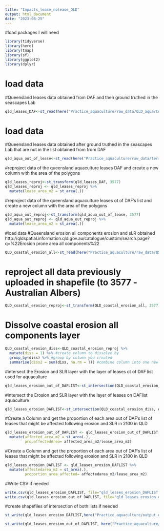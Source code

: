 ```yaml
---
title: "Impacts_lease_nolease_QLD"
output: html_document
date: "2023-08-25"
---
```


#load packages I will need
```r
library(tidyverse)
library(here)
library(tmap)
library(sf)
library(ggplot2)
library(dplyr)
```

# load data
#Queensland leases data obtained from DAF and then ground truthed in the seascapes Lab

```r
qld_leases_DAF<-st_read(here("Practice_aquaculture/raw_data/QLD_aqua/Current_land_based_marine_distances.shp"))
```
# load data
#Queensland leases data obtained after  ground truthed in the seascapes Lab that are not in the list obtained from from DAF

```r
qld_aqua_out_of_lease<-st_read(here("Practice_aquaculture/raw_data/terrestrial_aquaculture_qld_out_of_lease/terrestrial_aquaculture_qld_out_of_lease.shp"))
```
#reproject data of the queensland aquaculture leases DAF and create a new column with the area of the polygons

```r
qld_leases_reproj<-st_transform(qld_leases_DAF, 3577)
qld_leases_reproj <- qld_leases_reproj %>%
  mutate(lease_area_m2 = st_area(.))

```


#reproject data of the queensland aquaculture leases ot of DAF's list and create a new column with the area of the polygons

```r
qld_aqua_out_reproj<-st_transform(qld_aqua_out_of_lease, 3577)
qld_aqua_out_reproj <- qld_aqua_out_reproj %>%
  mutate(lease_area_m2 = st_area(.))

```

#load data 
#Queensland erosion all components erosion and sLR obtained http://qldspatial.information.qld.gov.au/catalogue/custom/search.page?q=%22Erosion prone area all components%22


```r
QLD_coastal_erosion_all<-st_read(here("Practice_aquaculture/raw_data/QSC_all_components_of_SLR/Erosion_prone_area_all_components.shp"))
```
# reproject all data previously uploaded in shapefile (to 3577 -Australian Albers)

```r
QLD_coastal_erosion_reproj<-st_transform(QLD_coastal_erosion_all, 3577)
```
# Dissolve coastal erosion all components layer
```r
QLD_coastal_erosion_diss<-QLD_coastal_erosion_reproj %>%
  mutate(diss = 1) %>% #create column to dissolve by
  group_by(diss) %>% #group by column you created
  summarise(diss2 = sum(diss, na.rm = T)) #combine column into one new variable

```
#intersect the Erosion and SLR layer with the layer of leases ot of DAF list used for aquaculture 
```r

qld_leases_erosion_out_of_DAFLIST<-st_intersection(QLD_coastal_erosion_diss, qld_aqua_out_reproj)
```
#intersect the Erosion and SLR layer with the layer of leases on DAFlist aquaculture 
```r

qld_leases_erosion_DAFLIST<-st_intersection(QLD_coastal_erosion_diss, qld_leases_reproj)
```

#Create a Column and get the proportion of each area out of DAF's list of leases that might be affected following erosion and SLR in 2100 in QLD
```r
qld_leases_erosion_out_of_DAFLIST <- qld_leases_erosion_out_of_DAFLIST %>%
  mutate(affected_area_m2 = st_area(.),
         propaffectedArea= affected_area_m2/lease_area_m2)
```
#Create a Column and get the proportion of each area out of DAF's list of leases that might be affected following erosion and SLR in 2100 in QLD
```r
qld_leases_erosion_DAFLIST <- qld_leases_erosion_DAFLIST %>%
  mutate(affectedarea_m2 = st_area(.),
         proportion_area_affected= affectedarea_m2/lease_area_m2)
```

#Write CSV if needed 
```r
write.csv(qld_leases_erosion_DAFLIST, file="qld_leases_erosion_DAFLIST.csv", row.names = FALSE)
write.csv(qld_leases_erosion_out_of_DAFLIST, file="qld_leases_erosion_out_of_DAFLIST.csv", row.names = FALSE)
```
#create shapefiles of intersection of both lists if needed 
```r
st_write(qld_leases_erosion_DAFLIST,here("Practice_aquaculture/output_data/qld_leases_erosion_DAFLIST.shp"), delete_layer = TRUE)
```
```r
st_write(qld_leases_erosion_out_of_DAFLIST, here("Practice_aquaculture/output_data/qld_leases_erosion_out_of_DAFLIST.shp"), delete_layer = TRUE)
```


